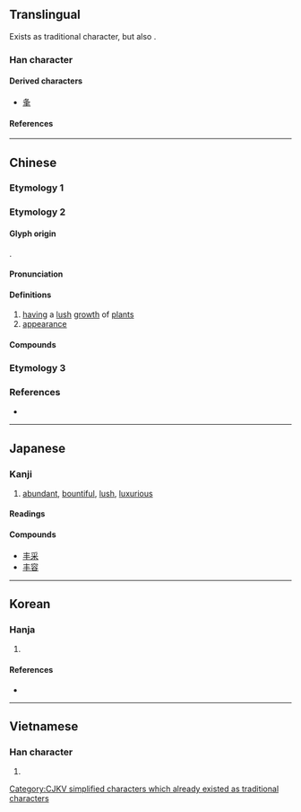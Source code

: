 {{also|丯|圭|主|豐}}
{{character info/new}}
==Translingual==

Exists as traditional character, but also {{Han simp|f=豈|t=&nbsp;|f2=丰|t2=&nbsp;}}.
{{Han simplified forms|豐|豊|丰}}

===Han character===
{{Han char|rn=2|rad=丨|as=03|sn=4|four=50000|canj=QJ|ids=⿻三丨(GJK),⿻丿⿻二丨(TV)}}

====Derived characters====
* [[夆]]

====References====
{{Han ref|kx=0079.080|dkj=00076|dj=0161.030|hdz=10028.070|uh=4E30}}

----

==Chinese==

===Etymology 1===
{{zh-see|豐}}

===Etymology 2===

====Glyph origin====
{{zh-forms}}
{{Han etym}}
{{liushu|p}}.

====Pronunciation====
{{zh-pron
|m=fēng
|c=fung1
|mc=y
|oc=y
|cat=a,n
}}

====Definitions====
{{zh-hanzi}}

# [[having]] a [[lush]] [[growth]] of [[plant]]s
# [[appearance]]

====Compounds====
{{zh-der|丰神俊美|張三丰|丰姿綽約|丰采|丰神|丰姿冶麗|丰標不凡|丰神飄灑|丰韻|丰姿|丰儀|丰茸|丰情|丰度|丰神綽約}}

===Etymology 3===
{{zh-see|丯|v}}

===References===
* {{R:twedu|B00007}}

----

==Japanese==

===Kanji===
{{ja-kanji|grade=uc|rs=丨03}}

# [[abundant]], [[bountiful]], [[lush]], [[luxurious]]

====Readings====
{{ja-readings
|goon=ふ, ぶ
|kanon=ほう, ふう
|kanyoon=ぼう
|kun=みめよ-い, しげ-る
}}

====Compounds====
* [[丰采]]
* [[丰容]]

----

==Korean==

===Hanja===
{{ko-hanja|hangeul=[[봉]]|rv=bong|mr=pong|eumhun=예쁠豊|ehrv=yeppeul|ehmr=yeppǔl|ehy=}}

# {{rfdef|ko|sort=丨03}}

====References====
* {{Hanja ref|nav=13678}}

----

==Vietnamese==

===Han character===
{{vi-readings|reading=[[phong]]|rs=丨03}}

# {{rfdef|vi|sort=丨03}}

[[Category:CJKV simplified characters which already existed as traditional characters]]